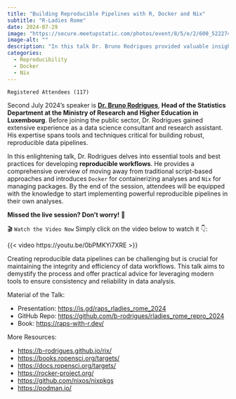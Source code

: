 ```yaml
---
title: "Building Reproducible Pipelines with R, Docker and Nix"
subtitle: "R-Ladies Rome"
date: 2024-07-29
image: "https://secure.meetupstatic.com/photos/event/8/5/e/2/600_522274274.webp?w=750"
image-alt: ""
description: "In this talk Dr. Bruno Rodrigues provided valuable insights into creating robust data pipelines, moving away from script-based workflows, and using Docker and Nix for containerization and package management."
categories:
  - Reproducibility
  - Docker
  - Nix
---
```



`Registered Attendees (117)`

Second July 2024’s speaker is [**Dr. Bruno Rodrigues**](https://www.brodrigues.co/), **Head of the Statistics Department at the Ministry of Research and Higher Education in Luxembourg**. Before joining the public sector, Dr. Rodrigues gained extensive experience as a data science consultant and research assistant. His expertise spans tools and techniques critical for building robust, reproducible data pipelines.

In this enlightening talk, Dr. Rodrigues delves into essential tools and best practices for developing **reproducible workflows**. He provides a comprehensive overview of moving away from traditional script-based approaches and introduces `Docker` for containerizing analyses and `Nix` for managing packages. By the end of the session, attendees will be equipped with the knowledge to start implementing powerful reproducible pipelines in their own analyses.

**Missed the live session? Don't worry!** 🤯 

 🎬 `Watch the Video Now`
Simply click on the video below to watch it 👇:

{{< video https://youtu.be/0bPMKYi7XRE >}}

Creating reproducible data pipelines can be challenging but is crucial for maintaining the integrity and efficiency of data workflows. This talk aims to demystify the process and offer practical advice for leveraging modern tools to ensure consistency and reliability in data analysis.

Material of the Talk:

- Presentation: <https://is.gd/raps_rladies_rome_2024>
- GitHub Repo: <https://github.com/b-rodrigues/rladies_rome_repro_2024>
- Book: <https://raps-with-r.dev/>

More Resources: 

- <https://b-rodrigues.github.io/rix/>
- <https://books.ropensci.org/targets/>
- <https://docs.ropensci.org/targets/>
- <https://rocker-project.org/>
- <https://github.com/nixos/nixpkgs>
- <https://podman.io/>